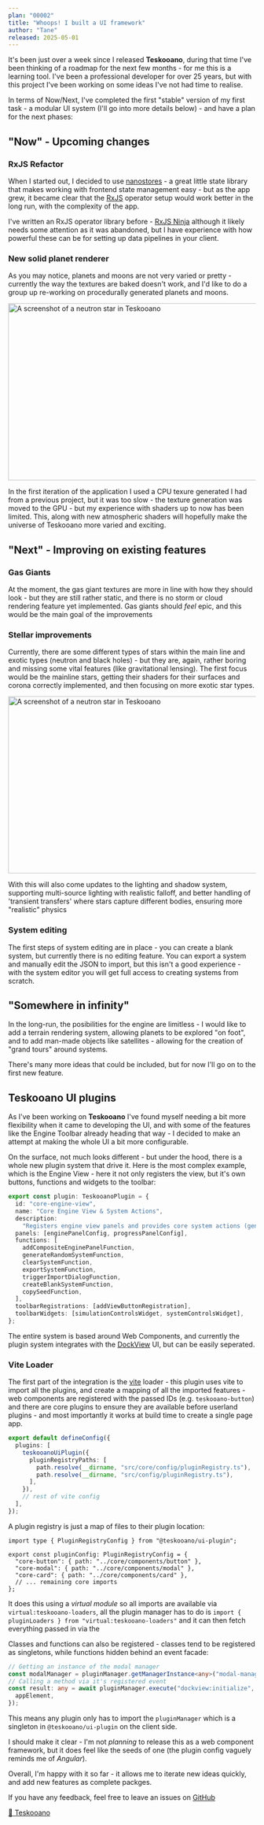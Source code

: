 ```yaml
---
plan: "00002"
title: "Whoops! I built a UI framework"
author: "Tane"
released: 2025-05-01
---
```



It's been just over a week since I released **Teskooano**, during that time I've been thinking of a roadmap
for the next few months - for me this is a learning tool. I've been a professional developer for over 25 years, but with this project I've been working on some ideas I've not had time to realise.

In terms of Now/Next, I've completed the first "stable" version of my first task - a modular UI system (I'll go into more details below) - and have a plan for the next phases:

## "Now" - Upcoming changes

### RxJS Refactor

When I started out, I decided to use [nanostores](https://github.com/nanostores/nanostores) - a great little state library that makes working with frontend state management easy - but as the app grew, it became clear that the [RxJS](https://rxjs.dev/) operator setup would work better in the long run, with the complexity of the app.

I've written an RxJS operator library before - [RxJS Ninja](https://rxjs-ninja.tane.dev/) although it likely needs some attention as it was abandoned, but I have experience with how powerful these can be for setting up data pipelines in your client.

### New solid planet renderer

As you may notice, planets and moons are not very varied or pretty - currently the way the textures are baked doesn't work, and I'd like to do a group up re-working on procedurally generated planets and moons.

<Image
  src="/plan/00002/lava-planet.png"
  alt="A screenshot of a neutron star in Teskooano"
  width="720"
  height="360"
/>

In the first iteration of the application I used a CPU texure generated I had from a previous project, but it was too slow - the texture generation was moved to the GPU - but my experience with shaders up to now has been limited. This, along with new atmospheric shaders will hopefully make the universe of Teskooano more varied and exciting.

## "Next" - Improving on existing features

### Gas Giants

At the moment, the gas giant textures are more in line with how they should look - but they are still rather static, and there is no storm or cloud rendering feature yet implemented. Gas giants should _feel_ epic, and this would be the main goal of the improvements

### Stellar improvements

Currently, there are some different types of stars within the main line and exotic types (neutron and black holes) - but they are, again, rather boring and missing some vital features (like gravitational lensing). The first focus would be the mainline stars, getting their shaders for their surfaces and corona correctly implemented, and then focusing on more exotic star types.

<Image
  src="/plan/00002/neutron-star.png"
  alt="A screenshot of a neutron star in Teskooano"
  width="720"
  height="360"
/>

With this will also come updates to the lighting and shadow system, supporting multi-source lighting with realistic falloff, and better handling of 'transient transfers' where stars capture different bodies, ensuring more "realistic" physics

### System editing

The first steps of system editing are in place - you can create a blank system, but currently there is no editing feature. You can export a system and manually edit the JSON to import, but this isn't a good experience - with the system editor you will get full access to creating systems from scratch.

## "Somewhere in infinity"

In the long-run, the posibilities for the engine are limitless - I would like to add a terrain rendering system, allowing planets to be explored "on foot", and to add man-made objects like satellites - allowing for the creation of "grand tours" around systems.

There's many more ideas that could be included, but for now I'll go on to the first new feature.

## Teskooano UI plugins

As I've been working on **Teskooano** I've found myself needing a bit more flexibility when it came to developing the UI, and with some of the features like the Engine Toolbar already heading that way - I decided to make an attempt at making the whole UI a bit more configurable.

On the surface, not much looks different - but under the hood, there is a whole new plugin system that drive it. Here is the most complex example, which is the Engine View - here it not only registers the view, but it's own buttons, functions and widgets to the toolbar:

```typescript
export const plugin: TeskooanoPlugin = {
  id: "core-engine-view",
  name: "Core Engine View & System Actions",
  description:
    "Registers engine view panels and provides core system actions (generate, import, export, clear, etc.).",
  panels: [enginePanelConfig, progressPanelConfig],
  functions: [
    addCompositeEnginePanelFunction,
    generateRandomSystemFunction,
    clearSystemFunction,
    exportSystemFunction,
    triggerImportDialogFunction,
    createBlankSystemFunction,
    copySeedFunction,
  ],
  toolbarRegistrations: [addViewButtonRegistration],
  toolbarWidgets: [simulationControlsWidget, systemControlsWidget],
};
```

The entire system is based around Web Components, and currently the plugin system integrates with the [DockView](https://dockview.dev/) UI, but can be easily seperated.

### Vite Loader

The first part of the integration is the [vite](https://vite.dev) loader - this plugin uses vite to import all the plugins, and create a mapping of all the imported features - web components are registered with the passed IDs (e.g. `teskooano-button`) and there are core plugins to ensure they are available before userland plugins - and most importantly it works at build time to create a single page app.

```ts
export default defineConfig({
  plugins: [
    teskooanoUiPlugin({
      pluginRegistryPaths: [
        path.resolve(__dirname, "src/core/config/pluginRegistry.ts"),
        path.resolve(__dirname, "src/config/pluginRegistry.ts"),
      ],
    }),
    // rest of vite config
  ],
});
```

A plugin registry is just a map of files to their plugin location:

```
import type { PluginRegistryConfig } from "@teskooano/ui-plugin";

export const pluginConfig: PluginRegistryConfig = {
  "core-button": { path: "../core/components/button" },
  "core-modal": { path: "../core/components/modal" },
  "core-card": { path: "../core/components/card" },
  // ... remaining core imports
};
```

It does this using a _virtual module_ so all imports are available via `virtual:teskooano-loaders`, all the plugin manager has to do is `import { pluginLoaders } from "virtual:teskooano-loaders"` and it can then fetch everything passed in via the

Classes and functions can also be registered - classes tend to be registered as singletons, while functions hidden behind an event facade:

```ts
// Getting an instance of the modal manager
const modalManager = pluginManager.getManagerInstance<any>("modal-manager");
// Calling a method via it's registered event
const result: any = await pluginManager.execute("dockview:initialize", {
  appElement,
});
```

This means any plugin only has to import the `pluginManager` which is a singleton in `@teskooano/ui-plugin` on the client side.

I should make it clear - I'm not _planning_ to release this as a web component framework, but it does feel like the seeds of one (the plugin config vaguely reminds me of _Angular_).

Overall, I'm happy with it so far - it allows me to iterate new ideas quickly, and add new features as complete packges.

If you have any feedback, feel free to leave an issues on [GitHub](https://github.com/tanepiper/teskooano)

[🔭 Teskooano](https://teskooano.space/teskooano)
